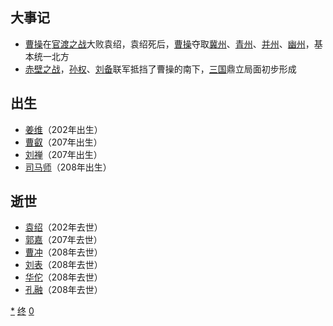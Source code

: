 {{unreferenced|time=2018-08-23T08:34:59+00:00}}
{{DecadeTOC|200}}
== 大事记 ==
* [[曹操|曹操]]在[[官渡之战|官渡之战]]大败袁绍，袁绍死后，[[曹操|曹操]]夺取[[冀州|冀州]]、[[青州|青州]]、[[并州|并州]]、[[幽州|幽州]]，基本统一北方
* [[赤壁之战|赤壁之战]]，[[孙权|孙权]]、[[刘备|刘备]]联军抵挡了曹操的南下，[[三国|三国]]鼎立局面初步形成
== 出生 ==
* [[姜维|姜维]]（202年出生）
* [[曹叡|曹叡]]（207年出生）
* [[刘禅|刘禅]]（207年出生）
* [[司马师|司马师]]（208年出生）
== 逝世 ==
* [[袁绍|袁绍]]（202年去世）
* [[郭嘉|郭嘉]]（207年去世）
* [[曹冲|曹冲]]（208年去世）
* [[刘表|刘表]]（208年去世）
* [[华佗|华佗]]（208年去世）
* [[孔融|孔融]]（208年去世）

{{世紀|2}}
{{世紀|3}}

[[Category:200年代|*]]
[[Category:2世纪各年代|终]]
[[Category:3世纪各年代|0]]